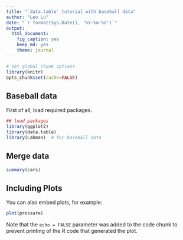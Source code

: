```yaml
---
title: "`data.table` tutorial with baseball data"
author: "Leo Lu"
date: "`r format(Sys.Date(), '%Y-%m-%d')`"
output: 
  html_document: 
    fig_caption: yes
    keep_md: yes
    theme: journal
---
```


```r
# set global chunk options
library(knitr)
opts_chunk$set(cache=FALSE)
```

## Baseball data

First of all, load required packages.

```r
## load packages
library(ggplot2)
library(data.table)
library(Lahman)  # for baseball data
```

## Merge data




```r
summary(cars)
```

## Including Plots

You can also embed plots, for example:

```r
plot(pressure)
```

Note that the `echo = FALSE` parameter was added to the code chunk to prevent printing of the R code that generated the plot.
